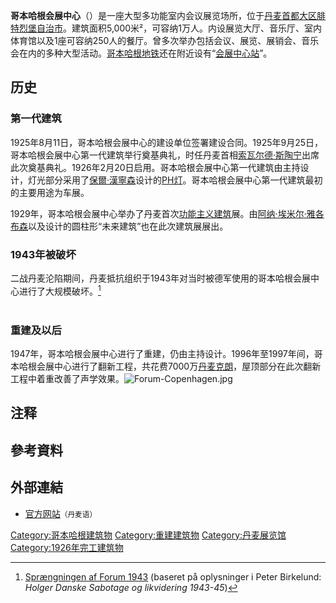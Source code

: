 {{翻译请求}}{{Infobox building
| name                   = 哥本哈根会展中心
| native_name            = Forum København
| image                  = Forum Copenhagen.jpg
| image_size             = 250px
| image_alt              = 
| caption                = 2006年时的哥本哈根会展中心
| location               = {{DEN}} [[首都大区|首都大区]] [[腓特烈堡自治市|腓特烈堡自治市]]（1925）[[朱利葉斯·湯姆森广场|朱利葉斯·湯姆森广场]]1号
| coordinates            = {{coord|55|40|50|N|12|33|8|E|type:landmark_region:DK|display=inline,title}}
| broke_ground           = 1925年9月25日
| opened                 = 1926年2月20日
| renovated              = 1996年–1997年
| expanded               = 1947年<br>1954年–1955年
| owner                  = 
| construction_cost      = 
| architect              = {{link-da|奥斯卡·贡德拉克-佩德森|Oscar Gundlach-Pedersen}}
| acreage                = 
| capacity               = 
| website                = {{URL|www.forumcopenhagen.dk/}}
|floor_area=5,000 m²
|type=[[会议展览中心|会议展览中心]]
}}

'''哥本哈根会展中心'''（{{lang-da|Forum København|italic=no}}）是一座大型多功能室内会议展览场所，位于[[丹麦|丹麦]][[首都大区|首都大区]][[腓特烈堡自治市|腓特烈堡自治市]]{{NoteTag|[[腓特烈堡自治市|腓特烈堡自治市]]因四周均被[[哥本哈根自治市|哥本哈根自治市]]包围，因而常常被视为是[[哥本哈根|哥本哈根]]的一部分}}。建筑面积5,000米²，可容纳1万人。内设展览大厅、音乐厅、室内体育馆以及1座可容纳250人的餐厅。曾多次举办包括会议、展览、展销会、音乐会在内的多种大型活动。[[哥本哈根地铁|哥本哈根地铁]]还在附近设有“[[会展中心站_(哥本哈根地铁)|会展中心站]]”。

==历史==

=== 第一代建筑 ===
1925年8月11日，哥本哈根会展中心的建设单位签署建设合同。1925年9月25日，哥本哈根会展中心第一代建筑举行奠基典礼，时任丹麦首相[[索瓦尔德·斯陶宁|索瓦尔德·斯陶宁]]出席此次奠基典礼。1926年2月20日启用。哥本哈根会展中心第一代建筑由{{link-da|奥斯卡·贡德拉克-佩德森|Oscar Gundlach-Pedersen}}主持设计，灯光部分采用了[[保爾·漢寧森|保爾·漢寧森]]设计的[[PH灯|PH灯]]。哥本哈根会展中心第一代建筑最初的主要用途为车展。

1929年，哥本哈根会展中心举办了丹麦首次[[功能主義建築|功能主义建筑]]展。由[[阿纳·埃米尔·雅各布森|阿纳·埃米尔·雅各布森]]以及{{link-en|弗萊明·拉斯森|Flemming Lassen}}设计的圆柱形“未来建筑”也在此次建筑展展出。

=== 1943年被破坏 ===
二战丹麦沦陷期间，丹麦抵抗组织{{link-en|霍格尔·丹斯克|Holger Danske (resistance group)}}于1943年对当时被德军使用的哥本哈根会展中心进行了大规模破坏。<ref>[http://www.din-bog.dk/1940-1945/Region_6/Sabotage/Forum/ Sprængningen af Forum 1943] {{Wayback|url=http://www.din-bog.dk/1940-1945/Region_6/Sabotage/Forum/ |date=20200726175731 }} (baseret på oplysninger i Peter Birkelund: ''Holger Danske Sabotage og likvidering 1943-45'')</ref>
<br>
<br/>

=== 重建及以后 ===
1947年，哥本哈根会展中心进行了重建，仍由{{link-da|奥斯卡·贡德拉克-佩德森|Oscar Gundlach-Pedersen}}主持设计。1996年至1997年间，哥本哈根会展中心进行了翻新工程，共花费7000万[[丹麦克朗|丹麦克朗]]，屋顶部分在此次翻新工程中着重改善了声学效果。[[File:Forum-Copenhagen.jpg|thumb]]
{{Clear left}}

==注释==
{{NoteFoot}}

==參考資料==
{{Reflist}}

==外部連結==
{{commonscat}}
*[http://www.forumcopenhagen.dk/ 官方网站]{{Wayback|url=http://www.forumcopenhagen.dk/ |date=20190327194543 }}<small>（丹麦语）</small>

[[Category:哥本哈根建筑物|Category:哥本哈根建筑物]]
[[Category:重建建筑物|Category:重建建筑物]]
[[Category:丹麦展览馆|Category:丹麦展览馆]]
[[Category:1926年完工建筑物|Category:1926年完工建筑物]]